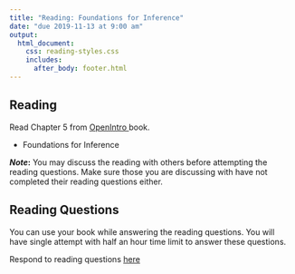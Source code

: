 ```yaml
---
title: "Reading: Foundations for Inference"
date: "due 2019-11-13 at 9:00 am"
output: 
  html_document:
    css: reading-styles.css 
    includes:
      after_body: footer.html
---
```


## Reading

Read Chapter 5 from <a href = "https://leanpub.com/openintro-statistics"> OpenIntro </a> book.

- Foundations for Inference


__$Note$:__ You may discuss the reading with others before attempting the reading questions. Make sure those you are discussing with have not completed their reading questions either. 

## Reading Questions

You can use your book while answering the reading questions. You will have single attempt with half an hour time limit to answer these questions.

Respond to reading questions <a href="https://canvas.eee.uci.edu/courses/19775/quizzes/72420"> here </a>

<br>
<br>
<br>
